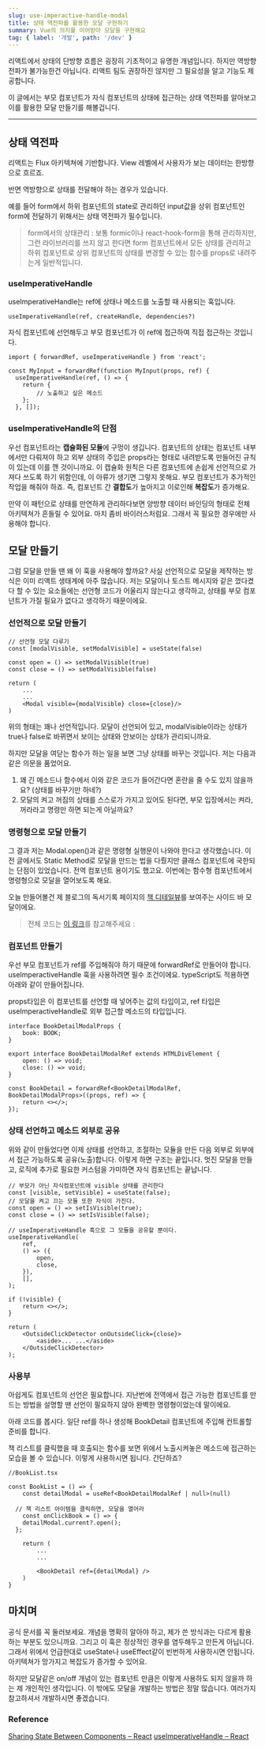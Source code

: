```yaml
---
slug: use-imperactive-handle-modal
title: 상태 역전파를 활용한 모달 구현하기
summary: Vue의 의지를 이어받아 모달을 구현해요
tag: { label: '개발', path: '/dev' }
---
```


리액트에서 상태의 단방향 흐름은 굉장히 기초적이고 유명한 개념입니다. 하지만 역방향 전파가 불가능한건 아닙니다. 리액트 팀도 권장하진 않지만 그 필요성을 알고 기능도 제공합니다.

이 글에서는 부모 컴포넌트가 자식 컴포넌트의 상태에 접근하는 상태 역전파를 알아보고 이를 활용한 모달 만들기를 해볼겁니다.

---

## 상태 역전파

리액트는 Flux 아키텍쳐에 기반합니다. View 레벨에서 사용자가 보는 데이터는 한방향으로 흐르죠.

반면 역방향으로 상태를 전달해야 하는 경우가 있습니다.

예를 들어 form에서 하위 컴포넌트의 state로 관리하던 input값을 상위 컴포넌트인 form에 전달하기 위해서는 상태 역전파가 필수입니다.

> form에서의 상태관리 : 보통 formic이나 react-hook-form을 통해 관리하지만, 그런 라이브러리를 쓰지 않고 한다면 form 컴포넌트에서 모든 상태를 관리하고 하위 컴포넌트로 상위 컴포넌트의 상태를 변경할 수 있는 함수를 props로 내려주는게 일반적입니다.

### useImperativeHandle

useImperativeHandle는 ref에 상태나 메소드를 노출할 때 사용되는 훅입니다.

```tsx
useImperativeHandle(ref, createHandle, dependencies?)
```

자식 컴포넌트에 선언해두고 부모 컴포넌트가 이 ref에 접근하여 직접 접근하는 것입니다.

```tsx
import { forwardRef, useImperativeHandle } from 'react';

const MyInput = forwardRef(function MyInput(props, ref) {
  useImperativeHandle(ref, () => {
    return {
		// 노출하고 싶은 메소드
    };
  }, []);
```

### useImperativeHandle의 단점

우선 컴포넌트라는 **캡슐화된 모듈**에 구멍이 생깁니다. 컴포넌트의 상태는 컴포넌트 내부에서만 다뤄져야 하고 외부 상태의 주입은 props라는 형태로 내려받도록 만들어진 규칙이 있는데 이를 깬 것이니까요. 이 캡슐화 원칙은 다른 컴포넌트에 손쉽게 선언적으로 가져다 쓰도록 하기 위함인데, 이 아류가 생기면 그렇지 못해요. 부모 컴포넌트가 추가적인 작업을 해줘야 하죠. 즉, 컴포넌트 간 **결합도**가 높아지고 이로인해 **복잡도**가 증가해요.

만약 이 패턴으로 상태를 만연하게 관리하다보면 양방향 데이터 바인딩의 형태로 전체 아키텍쳐가 흔들릴 수 있어요. 마치 좀비 바이러스처럼요. 그래서 꼭 필요한 경우에만 사용해야 합니다.

## 모달 만들기

그럼 모달을 만들 땐 왜 이 훅을 사용해야 할까요? 사실 선언적으로 모달을 제작하는 방식은 이미 리액트 생태계에 아주 많습니다. 저는 모달이나 토스트 메시지와 같은 껐다켰다 할 수 있는 요소들에는 선언형 코드가 어울리지 않는다고 생각하고, 상태를 부모 컴포넌트가 가질 필요가 없다고 생각하기 때문이에요.

### 선언적으로 모달 만들기

```tsx
// 선언형 모달 다루기
const [modalVisible, setModalVisible] = useState(false)

const open = () => setModalVisible(true)
const close = () => setModalVisible(false)

return (
	...
	...
	<Modal visible={modalVisible} close={close}/>
)
```

위의 형태는 꽤나 선언적입니다. 모달이 선언되어 있고, modalVisible이라는 상태가 true나 false로 바뀌면서 보이는 상태와 안보이는 상태가 관리되니까요.

하지만 모달을 여닫는 함수가 하는 일을 보면 그냥 상태를 바꾸는 것입니다. 저는 다음과 같은 의문을 품었어요.

1. 꽤 긴 메소드나 함수에서 이와 같은 코드가 들어간다면 혼란을 줄 수도 있지 않을까요? (상태를 바꾸기만 하네?)
2. 모달의 켜고 꺼짐의 상태를 스스로가 가지고 있어도 된다면, 부모 입장에서는 켜라, 꺼라라고 명령만 하면 되는게 아닐까요?

### 명령형으로 모달 만들기

그 결과 저는 Modal.open()과 같은 명령형 실행문이 나와야 한다고 생각했습니다. 이전 글에서도 Static Method로 모달을 만드는 법을 다뤘지만 클래스 컴포넌트에 국한되는 단점이 있었습니다. 전역 컴포넌트 용이기도 했고요. 이번에는 함수형 컴포넌트에서 명령형으로 모달을 열어보도록 해요.

오늘 만들어볼건 제 블로그의 독서기록 페이지의 [책 디테일뷰](/books)를 보여주는 사이드 바 모달이에요.

> 전체 코드는 [이 링크](https://github.com/hojunin/hjinn/blob/main/src/components/bookDetail/index.tsx)를 참고해주세요 :

### 컴포넌트 만들기

우선 부모 컴포넌트가 ref를 주입해줘야 하기 때문에 forwardRef로 만들어야 합니다. useImperactiveHandle 훅을 사용하려면 필수 조건이에요. typeScript도 적용하면 아래와 같이 만들어집니다.

props타입은 이 컴포넌트를 선언할 때 넣어주는 값의 타입이고, ref 타입은 useImperactiveHandle로 외부 접근할 메소드의 타입입니다.

```tsx
interface BookDetailModalProps {
	book: BOOK;
}

export interface BookDetailModalRef extends HTMLDivElement {
	open: () => void;
	close: () => void;
}

const BookDetail = forwardRef<BookDetailModalRef, BookDetailModalProps>((props, ref) => {
	return <></>;
});
```

### 상태 선언하고 메소드 외부로 공유

위와 같이 만들었다면 이제 상태를 선언하고, 조절하는 모듈을 만든 다음 외부로 외부에서 접근 가능하도록 공유(노출)합니다. 이렇게 하면 구조는 끝입니다. 멋진 모달을 만들고, 로직에 추가로 필요한 커스텀을 가미하면 자식 컴포넌트는 끝납니다.

```tsx
// 부모가 아닌 자식컴포넌트에 visible 상태를 관리한다
const [visible, setVisible] = useState(false);
// 모달을 켜고 끄는 모듈 또한 자식이 가진다.
const open = () => setIsVisible(true);
const close = () => setIsVisible(false);

// useImperativeHandle 훅으로 그 모듈을 공유할 뿐이다.
useImperativeHandle(
	ref,
	() => ({
		open,
		close,
	}),
	[],
);

if (!visible) {
	return <></>;
}

return (
	<OutsideClickDetector onOutsideClick={close}>
		<aside>... ...</aside>
	</OutsideClickDetector>
);
```

### 사용부

아쉽게도 컴포넌트의 선언은 필요합니다. 지난번에 전역에서 접근 가능한 컴포넌트를 만드는 방법을 설명할 땐 선언이 필요하지 않아 완벽한 명령형이었는데 말이에요.

아래 코드를 봅시다. 일단 ref를 하나 생성해 BookDetail 컴포넌트에 주입해 컨트롤할 준비를 합니다.

책 리스트를 클릭했을 때 호출되는 함수를 보면 위에서 노출시켜놓은 메소드에 접근하는 모습을 볼 수 있습니다. 이렇게 사용하시면 됩니다. 간단하죠?

```tsx
//BookList.tsx

const BookList = () => {
	const detailModal = useRef<BookDetailModalRef | null>(null)

  // 책 리스트 아이템을 클릭하면, 모달을 열어라
	const onClickBook = () => {
    detailModal.current?.open();
  };

	return (
		...
		...

		<BookDetail ref={detailModal} />
	)
}
```

## 마치며

공식 문서를 꼭 둘러보세요. 개념을 명확히 알아야 하고, 제가 쓴 방식과는 다르게 활용하는 부분도 있으니까요. 그리고 이 훅은 정상적인 경우를 염두해두고 만든게 아닙니다. 그래서 위에서 언급한대로 useState나 useEffect같이 빈번하게 사용하시면 안됩니다. 아키텍쳐가 망가지고 복잡도가 증가할 수 있어요.

하지만 모달같은 on/off 개념이 있는 컴포넌트 만큼은 이렇게 사용하도 되지 않을까 하는 제 개인적인 생각입니다. 이 밖에도 모달을 개발하는 방법은 정말 많습니다. 여러가지 참고하셔서 개발하시면 좋겠습니다.

### Reference

[Sharing State Between Components – React](https://react.dev/learn/sharing-state-between-components)
[useImperativeHandle – React](https://react.dev/reference/react/useImperativeHandle)
